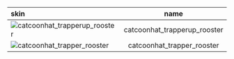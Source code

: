 | skin                                                                                   |      name      |
| :------------------------------------------------------------------------------------- | :------------: |
|![catcoonhat_trapperup_rooster](https://items.kleientertainment.com/images/DST/CATCOONHAT_TRAPPERUP_ROOSTER/small)|catcoonhat_trapperup_rooster|
|![catcoonhat_trapper_rooster](https://items.kleientertainment.com/images/DST/CATCOONHAT_TRAPPER_ROOSTER/small)|catcoonhat_trapper_rooster|